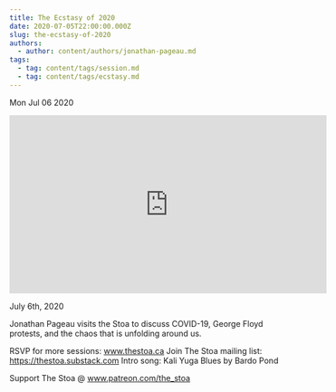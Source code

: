 ```yaml
---
title: The Ecstasy of 2020
date: 2020-07-05T22:00:00.000Z
slug: the-ecstasy-of-2020
authors:
  - author: content/authors/jonathan-pageau.md
tags:
  - tag: content/tags/session.md
  - tag: content/tags/ecstasy.md
---
```






Mon Jul 06 2020

<iframe width="560" height="315" src="https://www.youtube.com/embed/8Iua2bh6XFI" title="The Ecstasy of 2020 w/ Jonathan Pageau" frameborder="0" allow="accelerometer; autoplay; clipboard-write; encrypted-media; gyroscope; picture-in-picture" allowfullscreen ></iframe>

July 6th, 2020

Jonathan Pageau visits the Stoa to discuss COVID-19, George Floyd protests, and the chaos that is unfolding around us.

RSVP for more sessions: www.thestoa.ca
Join The Stoa mailing list: https://thestoa.substack.com
Intro song: Kali Yuga Blues by Bardo Pond

Support The Stoa @ www.patreon.com/the_stoa


